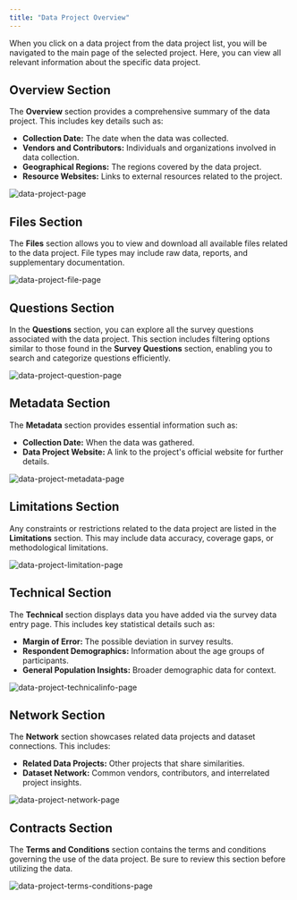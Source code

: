 ```yaml
---
title: "Data Project Overview" 
---
```

When you click on a data project from the data project list, you will be navigated to the main page of the selected project. Here, you can view all relevant information about the specific data project.

## **Overview Section**

The **Overview** section provides a comprehensive summary of the data project. This includes key details such as:

* **Collection Date:** The date when the data was collected.  
* **Vendors and Contributors:** Individuals and organizations involved in data collection.  
* **Geographical Regions:** The regions covered by the data project.  
* **Resource Websites:** Links to external resources related to the project.

<Frame>
  <img src="/images/dataproject-overview.png" alt="data-project-page" style={{ borderRadius: '0.5rem' }} />
</Frame>

## **Files Section**

The **Files** section allows you to view and download all available files related to the data project. File types may include raw data, reports, and supplementary documentation.
<Frame>
  <img src="/images/dataproject-files.png" alt="data-project-file-page" style={{ borderRadius: '0.5rem' }} />
</Frame>


## **Questions Section**

In the **Questions** section, you can explore all the survey questions associated with the data project. This section includes filtering options similar to those found in the **Survey Questions** section, enabling you to search and categorize questions efficiently.

<Frame>
  <img src="/images/spss-Q.png" alt="data-project-question-page" style={{ borderRadius: '0.5rem' }} />
</Frame>

## **Metadata Section**

The **Metadata** section provides essential information such as:

* **Collection Date:** When the data was gathered.  
* **Data Project Website:** A link to the project's official website for further details.

<Frame>
  <img src="/images/dataproject-metadata.png" alt="data-project-metadata-page" style={{ borderRadius: '0.5rem' }} />
</Frame>

## **Limitations Section**

Any constraints or restrictions related to the data project are listed in the **Limitations** section. This may include data accuracy, coverage gaps, or methodological limitations.

<Frame>
  <img src="/images/dataproject-limitation.png" alt="data-project-limitation-page" style={{ borderRadius: '0.5rem' }} />
</Frame>

## **Technical Section**

The **Technical** section displays data you have added via the survey data entry page. This includes key statistical details such as:

* **Margin of Error:** The possible deviation in survey results.  
* **Respondent Demographics:** Information about the age groups of participants.  
* **General Population Insights:** Broader demographic data for context.

<Frame>
  <img src="/images/dataproject-techinfo.png" alt="data-project-technicalinfo-page" style={{ borderRadius: '0.5rem' }} />
</Frame>

## **Network Section**

The **Network** section showcases related data projects and dataset connections. This includes:

* **Related Data Projects:** Other projects that share similarities.  
* **Dataset Network:** Common vendors, contributors, and interrelated project insights.

<Frame>
  <img src="/images/dataproject-network.png" alt="data-project-network-page" style={{ borderRadius: '0.5rem' }} />
</Frame>

## **Contracts Section**

The **Terms and Conditions** section contains the terms and conditions governing the use of the data project. Be sure to review this section before utilizing the data.

<Frame>
  <img src="/images/dataproject-terms.png" alt="data-project-terms-conditions-page" style={{ borderRadius: '0.5rem' }} />
</Frame>
